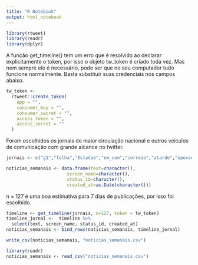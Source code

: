 ```yaml
---
title: "R Notebook"
output: html_notebook
---
```



```r
library(rtweet)
library(readr)
library(dplyr)
```

A função get_timeline() tem um erro que é resolvido ao declarar explicitamente o token, por isso o objeto tw_token é criado toda vez. Mas nem sempre ele é necessário, pode ser que no seu computador tudo funcione normalmente. Basta substituir suas credenciais nos campos abaixo.

```r
tw_token <-
  rtweet::create_token(
    app = "",
    consumer_key = "",
    consumer_secret = "",
    access_token = "",
    access_secret = ""
  )
```

Foram escolhidos os jornais de maior circulação nacional e outros veículos de comunicação com grande alcance no twitter.

```r
jornais <- c("g1","folha","Estadao","em_com","correio","atarde","opovoonline","valoreconomico","UOLNoticias","CNNBrasil")

noticias_semanais <- data.frame(text=character(), 
                       screen_name=character(), 
                       status_id=character(), 
                       created_at=as.Date(character()))
```

n = 127 é uma boa estimativa para 7 dias de publicações, por isso foi escolhido.

```r
timeline <- get_timeline(jornais, n=127, token = tw_token)
timeline_jornal <-  timeline %>% 
  select(text, screen_name, status_id, created_at)
noticias_semanais <- bind_rows(noticias_semanais, timeline_jornal)

write_csv(noticias_semanais, "noticias_semanais.csv")

library(readr)
noticias_semanais <- read_csv("noticias_semanais.csv")

```

